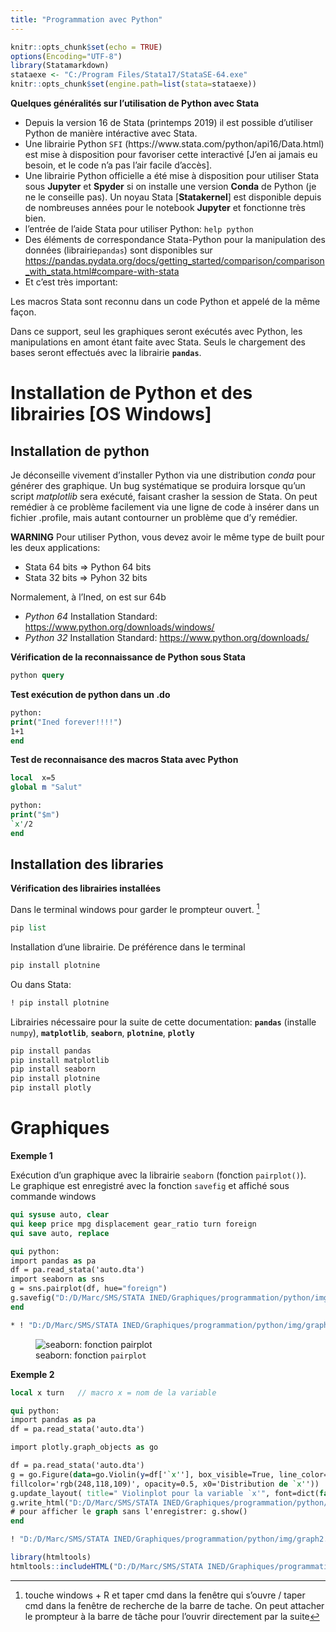 ```yaml
---
title: "Programmation avec Python"
---
```


```r
knitr::opts_chunk$set(echo = TRUE)
options(Encoding="UTF-8")
library(Statamarkdown)
stataexe <- "C:/Program Files/Stata17/StataSE-64.exe"
knitr::opts_chunk$set(engine.path=list(stata=stataexe))
```


**Quelques généralités sur l'utilisation de Python avec Stata**   

* Depuis la version 16 de Stata (printemps 2019) il est possible d'utiliser Python de manière intéractive avec Stata.
* Une librairie Python  `SFI` (https://www.stata.com/python/api16/Data.html) est mise à disposition pour favoriser cette interactivé [J'en ai jamais eu besoin, et le code n'a pas l'air facile d'accès]. 
* Une librairie Python officielle a été mise à disposition pour utiliser Stata sous **Jupyter** et **Spyder** si on installe une version **Conda** de Python (je ne le conseille pas). Un noyau Stata [**Statakernel**] est disponible depuis de nombreuses années pour le notebook **Jupyter**  et fonctionne très bien. 
* l'entrée de l'aide Stata pour utiliser Python: `help python`
* Des éléments de correspondance Stata-Python pour la manipulation des données (librairie`pandas`) sont disponibles  sur  <https://pandas.pydata.org/docs/getting_started/comparison/comparison_with_stata.html#compare-with-stata>
* Et c'est très important:

::: callout-tip
Les macros Stata sont reconnu dans un code Python et appelé de la même façon. 
:::



Dans ce support, seul les graphiques seront exécutés avec Python, les manipulations en amont étant faite avec Stata. Seuls le chargement des bases seront effectués avec la librairie **`pandas`**.  


# Installation de Python et des librairies [OS Windows]


## Installation de python 

Je déconseille vivement d'installer Python via une distribution *conda* pour générer des graphique. Un bug systématique se produira lorsque qu'un script *matplotlib* sera exécuté, faisant crasher la session de Stata. On
peut remédier à ce problème facilement via une ligne de code à insérer dans un fichier .profile, mais autant contourner un problème que d'y remédier.

**WARNING**
Pour utiliser Python, vous devez avoir le même type de built pour les deux applications:  

* Stata 64 bits => Python 64 bits
* Stata 32 bits => Pyhon  32 bits

Normalement, à l'Ined, on est sur 64b

* *Python 64* Installation Standard: <https://www.python.org/downloads/windows/>
* *Python 32* Installation Standard: <https://www.python.org/downloads/>



**Vérification de la reconnaissance de Python sous Stata**

```stata
python query
```

**Test exécution de python dans un .do**
```stata
python: 
print("Ined forever!!!!")
1+1
end  
```

**Test de reconnaisance des macros Stata avec Python**

```stata
local  x=5
global m "Salut"

python: 
print("$m")
`x'/2
end  
```


## Installation des libraries

**Vérification des librairies installées** 

Dans le terminal windows pour garder le prompteur ouvert. ^[touche windows + R et taper cmd dans la fenêtre qui s'ouvre / taper cmd dans la fenêtre de recherche de la barre de tache. On peut attacher le prompteur à la barre de tâche pour l'ouvrir directement par la suite]

```stata
pip list
```


Installation d'une librairie. De préférence dans le terminal 
```stata
pip install plotnine
```

Ou dans Stata:
```stata
! pip install plotnine
```


Librairies nécessaire pour la suite de cette documentation: **`pandas`** (installe `numpy`), **`matplotlib`**, **`seaborn`**, **`plotnine`**, **`plotly`**

```stata
pip install pandas
pip install matplotlib
pip install seaborn
pip install plotnine
pip install plotly
```



# Graphiques



**Exemple 1**

Exécution d'un graphique avec la librairie `seaborn` (fonction `pairplot()`).  
Le graphique est enregistré avec la fonction `savefig` et affiché sous commande windows 


```stata
qui sysuse auto, clear
qui keep price mpg displacement gear_ratio turn foreign
qui save auto, replace

qui python:
import pandas as pa 
df = pa.read_stata('auto.dta')
import seaborn as sns
g = sns.pairplot(df, hue="foreign")
g.savefig("D:/D/Marc/SMS/STATA INED/Graphiques/programmation/python/img/graph1.png")
end

* ! "D:/D/Marc/SMS/STATA INED/Graphiques/programmation/python/img/graph1.png"
```


![seaborn: fonction `pairplot`](img/graph1.png)

**Exemple 2**  


```stata

local x turn   // macro x = nom de la variable

qui python:
import pandas as pa 
df = pa.read_stata('auto.dta')

import plotly.graph_objects as go

df = pa.read_stata('auto.dta')
g = go.Figure(data=go.Violin(y=df['`x''], box_visible=True, line_color='black', meanline_visible=True, 
fillcolor='rgb(248,118,109)', opacity=0.5, x0='Distribution de `x''))
g.update_layout( title=" Violinplot pour la variable `x'", font=dict(family="Arial", size=24, color='rgb(0,0,0)'))
g.write_html("D:/D/Marc/SMS/STATA INED/Graphiques/programmation/python/img/graph2.html")
# pour afficher le graph sans l'enregistrer: g.show()
end

! "D:/D/Marc/SMS/STATA INED/Graphiques/programmation/python/img/graph2.html"
```


```r
library(htmltools)
htmltools::includeHTML("D:/D/Marc/SMS/STATA INED/Graphiques/programmation/python/img/graph2.html")
```









